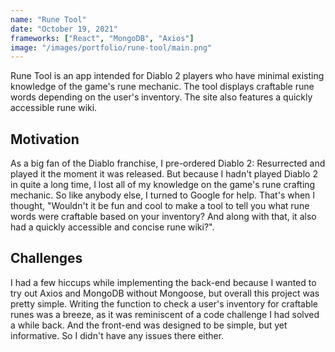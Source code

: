 ```yaml
---
name: "Rune Tool"
date: "October 19, 2021"
frameworks: ["React", "MongoDB", "Axios"]
image: "/images/portfolio/rune-tool/main.png"
---
```


Rune Tool is an app intended for Diablo 2 players who have minimal existing knowledge of the game's rune mechanic.
The tool displays craftable rune words depending on the user's inventory. The site also features a quickly accessible
rune wiki.

## Motivation

As a big fan of the Diablo franchise, I pre-ordered Diablo 2: Resurrected and played it the moment it was released.
But because I hadn't played Diablo 2 in quite a long time, I lost all of my knowledge on the game's rune crafting
mechanic. So like anybody else, I turned to Google for help. That's when I thought, "Wouldn't it be fun and cool to
make a tool to tell you what rune words were craftable based on your inventory? And along with that, it also
had a quickly accessible and concise rune wiki?".

## Challenges


I had a few hiccups while implementing the back-end because I wanted to try out Axios and MongoDB without Mongoose, 
but overall this project was pretty simple. Writing the function to check a user's inventory for craftable runes was 
a breeze, as it was reminiscent of a code challenge I had solved a while back. And the front-end was designed to be 
simple, but yet informative. So I didn't have any issues there either.

